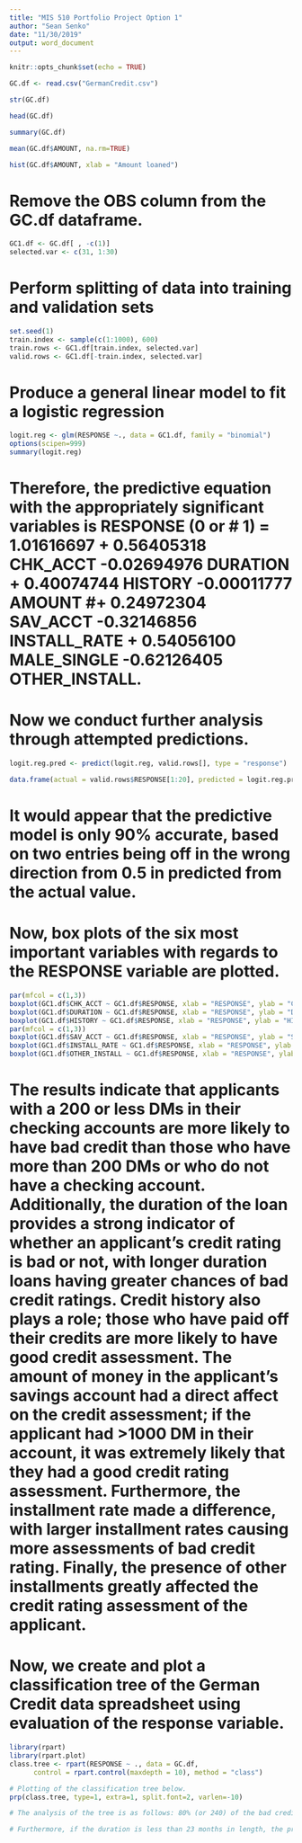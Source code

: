 ---
title: "MIS 510 Portfolio Project Option 1"
author: "Sean Senko"
date: "11/30/2019"
output: word_document
---

```{r setup, include=FALSE}
knitr::opts_chunk$set(echo = TRUE)
```

```{r}
GC.df <- read.csv("GermanCredit.csv")
```

```{r}
str(GC.df)
```

```{r}
head(GC.df)
```

```{r}
summary(GC.df)
```

```{r}
mean(GC.df$AMOUNT, na.rm=TRUE)
```

```{r}
hist(GC.df$AMOUNT, xlab = "Amount loaned")
```

# Remove the OBS column from the GC.df dataframe.
```{r}
GC1.df <- GC.df[ , -c(1)]
selected.var <- c(31, 1:30)
```


# Perform splitting of data into training and validation sets
```{r}
set.seed(1)
train.index <- sample(c(1:1000), 600)
train.rows <- GC1.df[train.index, selected.var]
valid.rows <- GC1.df[-train.index, selected.var]
```

# Produce a general linear model to fit a logistic regression
```{r}
logit.reg <- glm(RESPONSE ~., data = GC1.df, family = "binomial")
options(scipen=999)
summary(logit.reg)
```

# Therefore, the predictive equation with the appropriately significant variables is RESPONSE (0 or # 1) = 1.01616697 + 0.56405318 CHK_ACCT -0.02694976 DURATION + 0.40074744 HISTORY -0.00011777  AMOUNT #+ 0.24972304 SAV_ACCT -0.32146856 INSTALL_RATE + 0.54056100 MALE_SINGLE -0.62126405 OTHER_INSTALL.

# Now we conduct further analysis through attempted predictions.
```{r}
logit.reg.pred <- predict(logit.reg, valid.rows[], type = "response")
```

```{r}
data.frame(actual = valid.rows$RESPONSE[1:20], predicted = logit.reg.pred[1:20])
```

# It would appear that the predictive model is only 90% accurate, based on two entries being off in the wrong direction from 0.5 in predicted from the actual value.

# Now, box plots of the six most important variables with regards to the RESPONSE variable are plotted.

```{r}
par(mfcol = c(1,3))
boxplot(GC1.df$CHK_ACCT ~ GC1.df$RESPONSE, xlab = "RESPONSE", ylab = "CHK_ACCT")
boxplot(GC1.df$DURATION ~ GC1.df$RESPONSE, xlab = "RESPONSE", ylab = "DURATION")
boxplot(GC1.df$HISTORY ~ GC1.df$RESPONSE, xlab = "RESPONSE", ylab = "HISTORY")
par(mfcol = c(1,3))
boxplot(GC1.df$SAV_ACCT ~ GC1.df$RESPONSE, xlab = "RESPONSE", ylab = "SAV_ACCT")
boxplot(GC1.df$INSTALL_RATE ~ GC1.df$RESPONSE, xlab = "RESPONSE", ylab = "INSTALL_RATE")
boxplot(GC1.df$OTHER_INSTALL ~ GC1.df$RESPONSE, xlab = "RESPONSE", ylab = "OTHER_INSTALL")
```

# The results indicate that applicants with a 200 or less DMs in their checking accounts are more likely to have bad credit than those who have more than 200 DMs or who do not have a checking account.  Additionally, the duration of the loan provides a strong indicator of whether an applicant's credit rating is bad or not, with longer duration loans having greater chances of bad credit ratings.  Credit history also plays a role; those who have paid off their credits are more likely to have good credit assessment.  The amount of money in the applicant's savings account had a direct affect on the credit assessment; if the applicant had >1000 DM in their account, it was extremely likely that they had a good credit rating assessment.  Furthermore, the installment rate made a difference, with larger installment rates causing more assessments of bad credit rating.  Finally, the presence of other installments greatly affected the credit rating assessment of the applicant.

# Now, we create and plot a classification tree of the German Credit data spreadsheet using evaluation of the response variable.

```{r}
library(rpart)
library(rpart.plot)
class.tree <- rpart(RESPONSE ~ ., data = GC.df,
      control = rpart.control(maxdepth = 10), method = "class")

# Plotting of the classification tree below.
prp(class.tree, type=1, extra=1, split.font=2, varlen=-10)
```
```{r}
# The analysis of the tree is as follows: 80% (or 240) of the bad credit applicants had 200 or less DMs in their checking account, as opposed to ~ 43% (303/700) of the good credit applicants.  If the duration of the loan was 23 months or greater, the probability of an applicant not paying back their loan increased from ~ 44% (240/543) to ~ 56.5% (134/237).  If the applicant's savings account has 1000 or less DMs, this probability increases to ~ 62% (122/196).  If the duration of the loan is 48 months or greater, in addition to the applicant's savings account having 1,000 or less DMs, the probability of an applicant not paying back their loan increases to ~ 86% (31/36).  In other words, duration has a direct effect on the likeliness of an account becoming delinquent.

# Furthermore, if the duration is less than 23 months in length, the probability of an applicant paying back their loan is ~ 65% (200/306).  If the applicant has either not taken any credits or has paid back all of their credits duly, the chances increase to ~ 69% (193/278).  The OBS number has little to do with the analysis so we shall ignore that part of the tree.  If the amount of the credit is 7492 DMs or greater, there is a ~ 67% chance of the applicant paying back their loan (157/234).  At this point, it is unclear what each side of the tree means.
```
